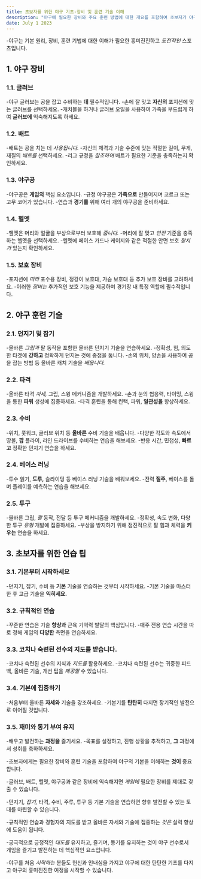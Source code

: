 ```yaml
---
title: 초보자를 위한 야구 기초-장비 및 훈련 기술 이해
description: "야구에 필요한 장비와 주요 훈련 방법에 대한 개요를 포함하여 초보자가 야구의 기본을 파악하는 데 필요한 필수 정보를 제공합니다."
date: July 1 2023
---
```


-야구는 기본 원리, 장비, 훈련 기법에 대한 이해가 필요한 흥미진진하고 _도전적인_ 스포츠입니다. 





## 1. 야구 장비
### 1.1. 글러브

-야구 글러브는 공을 잡고 수비하는 **데** 필수적입니다.
-손에 잘 맞고 **자신의** 포지션에 맞는 글러브를 선택하세요.
-캐치볼을 하거나 글러브 오일을 사용하여 가죽을 부드럽게 하여 **글러브에** 익숙해지도록 하세요.
### 1.2. 배트

-배트는 공을 치는 데 _사용됩니다._
-자신의 체격과 기술 수준에 맞는 적절한 길이, 무게, 재질의 _배트를_ 선택하세요.
-리그 규정을 _참조하여_ 배트가 필요한 기준을 충족하는지 확인하세요.
### 1.3. 야구공

-야구공은 **게임의** 핵심 요소입니다.
-규정 야구공은 **가죽으로** 만들어지며 코르크 또는 고무 코어가 있습니다.
-연습과 **경기를** 위해 여러 개의 야구공을 준비하세요.
### 1.4. 헬멧

-헬멧은 머리와 얼굴을 부상으로부터 보호해 _줍니다._
-머리에 잘 맞고 _안전_ 기준을 충족하는 헬멧을 선택하세요.
-헬멧에 페이스 가드나 케이지와 같은 적절한 안면 보호 _장치가_ 있는지 확인하세요.
### 1.5. 보호 장비

-포지션에 _따라_ 포수용 장비, 정강이 보호대, 가슴 보호대 등 추가 보호 장비를 고려하세요.
-이러한 _장비는_ 추가적인 보호 기능을 제공하며 경기장 내 특정 역할에 필수적입니다.
## 2. 야구 훈련 기술
### 2.1. 던지기 및 잡기

-올바른 _그립과_ 팔 동작을 포함한 올바른 던지기 기술을 연습하세요.
-정확성, 힘, 의도한 타겟에 **강하고** 정확하게 던지는 것에 중점을 둡니다.
-손의 위치, 양손을 사용하여 공을 잡는 방법 등 올바른 캐치 기술을 _배웁니다._
### 2.2. 타격

-올바른 타격 _자세,_ 그립, 스윙 메커니즘을 개발하세요.
-손과 눈의 협응력, 타이밍, 스윙을 통한 **파워** 생성에 집중하세요.
-타격 훈련을 통해 컨택, 파워, **일관성을** 향상하세요.
### 2.3. 수비

-위치, 풋워크, 글러브 위치 등 **올바른** 수비 기술을 배웁니다.
-다양한 각도와 속도에서 땅볼, **팝** 플라이, 라인 드라이브를 수비하는 연습을 해보세요.
-반응 시간, 민첩성, **빠르고** 정확한 던지기 연습을 하세요.
### 2.4. 베이스 러닝

-투수 읽기, **도루,** 슬라이딩 등 베이스 러닝 기술을 배워보세요.
-전력 **질주,** 베이스를 돌며 플레이를 예측하는 연습을 해보세요.
### 2.5. 투구

-올바른 그립, _팔_ 동작, 전달 등 투구 메커니즘을 개발하세요.
-정확성, 속도 변화, 다양한 투구 _유형_ 개발에 집중하세요.
-부상을 방지하기 위해 점진적으로 팔 힘과 체력을 **키우는** 연습을 하세요.
## 3. 초보자를 위한 연습 팁
### 3.1. 기본부터 시작하세요

-던지기, 잡기, 수비 등 **기본** 기술을 연습하는 것부터 시작하세요.
-기본 기술을 마스터한 후 고급 기술을 **익히세요.**
### 3.2. 규칙적인 연습

-꾸준한 연습은 기술 **향상과** 근육 기억력 발달의 핵심입니다.
-매주 전용 연습 시간을 따로 정해 게임의 **다양한** 측면을 연습하세요.
### 3.3. 코치나 숙련된 선수의 지도를 받습니다.

-코치나 숙련된 선수의 지식과 _지도를_ 활용하세요.
-코치나 숙련된 선수는 귀중한 피드백, 올바른 기술, 개선 팁을 _제공할_ 수 있습니다.
### 3.4. 기본에 집중하기

-처음부터 올바른 **자세와** 기술을 강조하세요.
-기본기를 **탄탄히** 다지면 장기적인 발전으로 이어질 것입니다.
### 3.5. 재미와 동기 부여 유지

-배우고 발전하는 **과정을** 즐기세요.
-목표를 설정하고, 진행 상황을 추적하고, **그** 과정에서 성취를 축하하세요.


-초보자에게는 필요한 장비와 훈련 기술을 포함하여 야구의 기본을 이해하는 **것이** 중요합니다. 



-글러브, 배트, 헬멧, 야구공과 같은 장비에 익숙해지면 _게임에_ 필요한 장비를 제대로 갖출 수 있습니다. 



-던지기, _잡기,_ 타격, 수비, 주루, 투구 등 기본 기술을 연습하면 향후 발전할 수 있는 토대를 마련할 수 있습니다. 



-규칙적인 연습과 경험자의 지도를 받고 올바른 자세와 기술에 집중하는 _것은_ 실력 향상에 도움이 됩니다. 



-궁극적으로 긍정적인 _태도를_ 유지하고, 즐기며, 동기를 유지하는 것이 야구 선수로서 게임을 즐기고 발전하는 데 핵심적인 요소입니다. 



-야구를 처음 _시작하는_ 분들도 헌신과 인내심을 가지고 야구에 대한 탄탄한 기초를 다지고 야구의 흥미진진한 여정을 시작할 수 있습니다.
